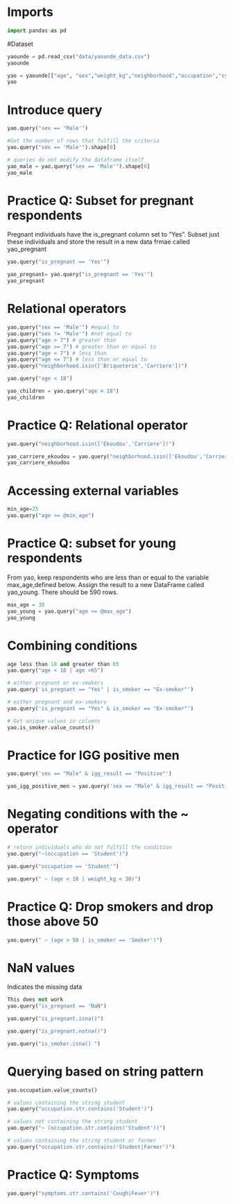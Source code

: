 # Imports

```python
import pandas as pd
```

#Dataset

```python
yaounde = pd.read_csv("data/yaounde_data.csv")
yaounde
```


```python
yao = yaounde[["age", "sex","weight_kg","neighborhood","occupation","symptoms","is_smoker","is_pregnant","igg_result","igm_result"]]
yao
```
# Introduce query


```python
yao.query("sex == 'Male'")
```
```python
#Get the number of rows that fulfill the criteria
yao.query("sex == 'Male'").shape[0]
```

```python
# queries do not modify the dataframe itself
yao_male = yao.query("sex == 'Male'").shape[0]
yao_male 
```
# Practice Q: Subset for pregnant respondents
Pregnant individuals have the is_pregnant column set to "Yes". Subset just these individuals and store the result in a new data frmae called yao_pregnant


```python
yao.query("is_pregnant == 'Yes'")
```

```python
yao_pregnant= yao.query("is_pregnant == 'Yes'")
yao_pregnant
```

# Relational operators


```python
yao.query("sex == 'Male'") #equal to
yao.query("sex != 'Male'") #not equal to
yao.query("age > 7") # greater than
yao.query("age >= 7") # greater than or equal to
yao.query("age < 7") # less than
yao.query("age <= 7") # less than or equal to
yao.query("neighborhood.isin(['Briqueterie','Carriere'])")
```


```python
yao.query("age < 18")
```

```python
yao_children = yao.query("age < 18")
yao_children
```

# Practice Q: Relational operator
```python
yao.query("neighborhood.isin(['Ekoudou','Carriere'])")
```

```python
yao_carriere_ekoudou = yao.query("neighborhood.isin(['Ekoudou','Carriere'])")
yao_carriere_ekoudou
```

# Accessing external variables

```python
min_age=25
yao.query("age >= @min_age")
```

# Practice Q: subset for young respondents

From yao, keep respondents who are less than or equal to the variable max_age,defined below. Assign the result to a new DataFrame called yao_young. There should be 590 rows.

```python
max_age = 30
yao_young = yao.query("age <= @max_age")
yao_young
```

# Combining conditions

```python
age less than 18 and greater than 65
yao.query("age < 18 | age >65")
```

```python
# either pregnant or ex-smokers
yao.query('is_pregnant == "Yes" | is_smoker == "Ex-smoker"')
```

```python
# either pregnant and ex-smokers
yao.query('is_pregnant == "Yes" & is_smoker == "Ex-smoker"')

```

```python
# Get unique values in columns
yao.is_smoker.value_counts()
```

# Practice for IGG positive men

```python
yao.query('sex == "Male" & igg_result == "Positive"')
```

```python
yao_igg_positive_men = yao.query('sex == "Male" & igg_result == "Positive"')
```

# Negating conditions with the ~ operator

```python
# return individuals who do not fulfill the condition
yao.query("~(occupation == 'Student')")
```

```python
yao.query("occupation == 'Student'")
```


```python
yao.query(" ~ (age < 18 | weight_kg < 30)")
```
# Practice Q: Drop smokers and drop those above 50

```python
yao.query(" ~ (age > 50 | is_smoker == 'Smoker')")
```
# NaN values
Indicates the missing data

```python
This does not work
yao.query("is_pregnant == 'NaN")
```

```python
yao.query("is_pregnant.isna()")
```

```python
yao.query("is_pregnant.notna()")
```

```python
yao.query("is_smoker.isna() ")
```

# Querying based on string pattern

```python
yao.occupation.value_counts()
```


```python
# values containing the string student
yao.query("occupation.str.contains('Student')")
```

```python
# values not containing the string student
yao.query("~ (occupation.str.contains('Student'))")
```
```python
# values containing the string student or farmer
yao.query("occupation.str.contains('Student|Farmer')")
```

# Practice Q: Symptoms

```python
yao.query("symptoms.str.contains('Cough|Fever')")
```